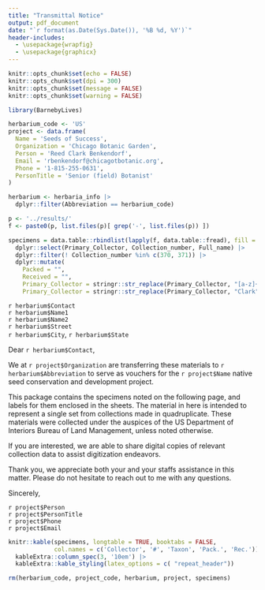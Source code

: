 ```yaml
---
title: "Transmittal Notice"
output: pdf_document
date: "`r format(as.Date(Sys.Date()), '%B %d, %Y')`"
header-includes: 
  - \usepackage{wrapfig}
  - \usepackage{graphicx}
---
```


\fontsize{14pt}{16pt}\selectfont

```r
knitr::opts_chunk$set(echo = FALSE)
knitr::opts_chunk$set(dpi = 300) 
knitr::opts_chunk$set(message = FALSE)
knitr::opts_chunk$set(warning = FALSE)
```

```r
library(BarnebyLives)
```

```r
herbarium_code <- 'US'
project <- data.frame(
  Name = 'Seeds of Success',
  Organization = 'Chicago Botanic Garden',
  Person = 'Reed Clark Benkendorf',
  Email = 'rbenkendorf@chicagotbotanic.org',
  Phone = '1-815-255-0631',
  PersonTitle = 'Senior (field) Botanist'
)
```

```r
herbarium <- herbaria_info |> 
  dplyr::filter(Abbreviation == herbarium_code)

p <- '../results/'
f <- paste0(p, list.files(p)[ grep('-', list.files(p)) ]) 

specimens = data.table::rbindlist(lapply(f, data.table::fread), fill = T) |> 
  dplyr::select(Primary_Collector, Collection_number, Full_name) |> 
  dplyr::filter(! Collection_number %in% c(370, 371)) |>
  dplyr::mutate(
    Packed = "", 
    Received = "", 
    Primary_Collector = stringr::str_replace(Primary_Collector, "[a-z]+", "."),
    Primary_Collector = stringr::str_replace(Primary_Collector, "Clark", "C.")) 
```

`r herbarium$Contact`  
`r herbarium$Name1`  
`r herbarium$Name2`  
`r herbarium$Street`   
`r herbarium$City`, `r herbarium$State`

\vspace{1cm} 

Dear `r herbarium$Contact`,

\vspace{0.5cm} 

We at `r project$Organization` are transferring these materials to `r herbarium$Abbreviation` to serve as vouchers for the `r project$Name` native seed conservation and development project. 

\vspace{0.5cm} 

This package contains the specimens noted on the following page, and labels for them enclosed in the sheets. The material in here is intended to represent a single set from collections made in quadruplicate. These materials were collected under the auspices of the US Department of Interiors Bureau of Land Management, unless noted otherwise.

\vspace{0.5cm} 

If you are interested, we are able to share digital copies of relevant collection data to assist digitization endeavors.

\vspace{0.5cm} 

Thank you, we appreciate both your and your staffs assistance in this matter. Please do not hesitate to reach out to me with any questions. 

\vspace{1cm} 

\begin{wrapfigure}{r}{0.15\textwidth}
  \centering
    \includegraphics[width=0.15\textwidth]{CBG-logo.png}
\end{wrapfigure}

Sincerely,

\vspace{0.5cm} 
\fontsize{14pt}{14pt}\selectfont

`r project$Person`  
`r project$PersonTitle`   
`r project$Phone`   
`r project$Email`   

\newpage

```r
knitr::kable(specimens, longtable = TRUE, booktabs = FALSE,  
             col.names = c('Collector', '#', 'Taxon', 'Pack.', 'Rec.')) |>
  kableExtra::column_spec(3, '10em') |>
  kableExtra::kable_styling(latex_options = c( "repeat_header")) 
```

```r
rm(herbarium_code, project_code, herbarium, project, specimens)
```


